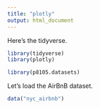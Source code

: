 ```yaml
---
title: "plotly"
output: html_document
---
```



Here's the tidyverse.

```r
library(tidyverse)
library(plotly)

library(p8105.datasets)
```

Let's load the AirBnB dataset.

```r
data("nyc_airbnb")
```





































